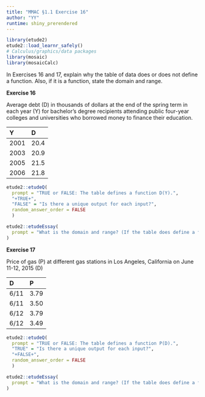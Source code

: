 ```yaml
---
title: "MMAC §1.1 Exercise 16"
author: "YY"
runtime: shiny_prerendered
---
```


```r
library(etude2)
etude2::load_learnr_safely()
# Calculus/graphics/data packages
library(mosaic)
library(mosaicCalc)
```

In Exercises 16 and 17, explain why the table of data does or does not define a function.  Also, if it is a function, state the domain and range.

**Exercise 16**


Average debt (D) in thousands of dollars at the end of the spring term in each year (Y) for bachelor's degree recipients attending public four-year colleges and universities who borrowed money to finance their education.

Y    | D
:----|:------
2001 |  20.4
2003 |  20.9
2005 |  21.5
2006 |  21.8

```r
etude2::etudeQ(
  prompt = "TRUE or FALSE: The table defines a function D(Y).",
  "+TRUE+",
  "FALSE" = "Is there a unique output for each input?",
  random_answer_order = FALSE
  )
```


```r
etude2::etudeEssay(
  prompt = "What is the domain and range? (If the table does define a function.)"
)
```

**Exercise 17**

Price of gas (P) at different gas stations in Los Angeles, California on June 11-12, 2015 (D)


D    |   P
:----|:-----
6/11  | 3.79
6/11  | 3.50
6/12  | 3.79
6/12  | 3.49

```r
etude2::etudeQ(
  prompt = "TRUE or FALSE: The table defines a function P(D).",
  "TRUE" = "Is there a unique output for each input?",
  "+FALSE+",
  random_answer_order = FALSE
  )
```


```r
etude2::etudeEssay(
  prompt = "What is the domain and range? (If the table does define a function.)"
)
```

